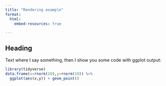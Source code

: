 ```yaml
---
title: "Rendering example"
format:
  html:
    embed-resources: true

---
```


## Heading

Text where I say something, then I show you some code with ggplot output:

```r
library(tidyverse)
data.frame(x=rnorm(10),y=rnorm(10)) %>%
  ggplot(aes(x,y)) + geom_point()

```

